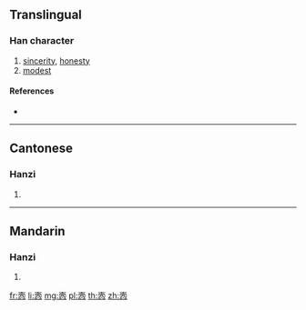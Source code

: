 {{character info/new}}
{{also|愨|慤}}
==Translingual==

===Han character===
{{Han char|rn=61|rad=心|as=07|sn=10|four=|canj=GBHP|ids=⿳士冗心}}

# [[sincerity]], [[honesty]]
# [[modest]]

====References====
* {{Han ref|kx=0388.341|hdz=42299.120|uh=60AB|ud=24747}}

----

==Cantonese==

===Hanzi===
{{yue-hanzi|jyut=[[kok3]]|y=kok3|tra=愨}}

# {{defn|lang=yue|sort=心07}}

----

==Mandarin==

===Hanzi===
{{cmn-hanzi|tra=[[愨]]|pin=[[què]] ([[que4]])|wg=ch'üeh<sup>4</sup>}}

# {{defn|lang=cmn|sort=心07}}

[[fr:悫]]
[[li:悫]]
[[mg:悫]]
[[pl:悫]]
[[th:悫]]
[[zh:悫]]